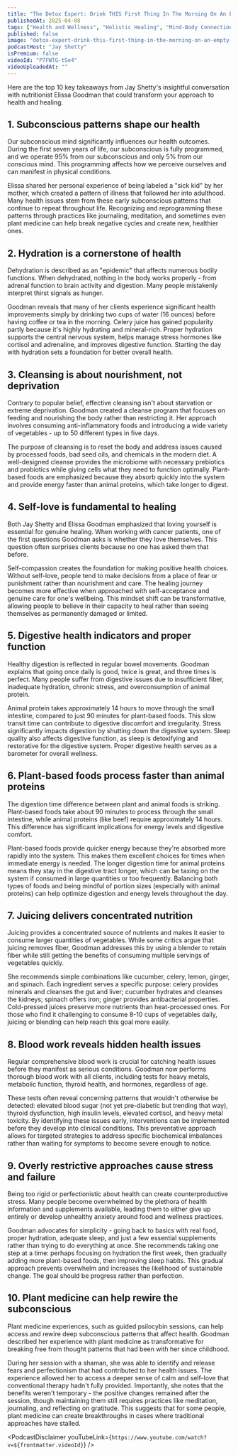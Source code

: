 ```yaml
---
title: "The Detox Expert: Drink THIS First Thing In The Morning On An Empty Stomach!"
publishedAt: 2025-04-08
tags: ["Health and Wellness", "Holistic Healing", "Mind-Body Connection"]
published: false
image: "detox-expert-drink-this-first-thing-in-the-morning-on-an-empty-stomach.jpg"
podcastHost: "Jay Shetty"
isPremium: false
videoId: "P7FWTG-tSe4"
videoUploadedAt: ""
---
```



<PodcastSummaryPageLayout frontmatter={frontmatter}>

Here are the top 10 key takeaways from Jay Shetty's insightful conversation with nutritionist Elissa Goodman that could transform your approach to health and healing.

## 1. Subconscious patterns shape our health

Our subconscious mind significantly influences our health outcomes. During the first seven years of life, our subconscious is fully programmed, and we operate 95% from our subconscious and only 5% from our conscious mind. This programming affects how we perceive ourselves and can manifest in physical conditions.

Elissa shared her personal experience of being labeled a "sick kid" by her mother, which created a pattern of illness that followed her into adulthood. Many health issues stem from these early subconscious patterns that continue to repeat throughout life. Recognizing and reprogramming these patterns through practices like journaling, meditation, and sometimes even plant medicine can help break negative cycles and create new, healthier ones.

## 2. Hydration is a cornerstone of health

Dehydration is described as an "epidemic" that affects numerous bodily functions. When dehydrated, nothing in the body works properly - from adrenal function to brain activity and digestion. Many people mistakenly interpret thirst signals as hunger.

Goodman reveals that many of her clients experience significant health improvements simply by drinking two cups of water (16 ounces) before having coffee or tea in the morning. Celery juice has gained popularity partly because it's highly hydrating and mineral-rich. Proper hydration supports the central nervous system, helps manage stress hormones like cortisol and adrenaline, and improves digestive function. Starting the day with hydration sets a foundation for better overall health.

## 3. Cleansing is about nourishment, not deprivation

Contrary to popular belief, effective cleansing isn't about starvation or extreme deprivation. Goodman created a cleanse program that focuses on feeding and nourishing the body rather than restricting it. Her approach involves consuming anti-inflammatory foods and introducing a wide variety of vegetables - up to 50 different types in five days.

The purpose of cleansing is to reset the body and address issues caused by processed foods, bad seed oils, and chemicals in the modern diet. A well-designed cleanse provides the microbiome with necessary prebiotics and probiotics while giving cells what they need to function optimally. Plant-based foods are emphasized because they absorb quickly into the system and provide energy faster than animal proteins, which take longer to digest.

## 4. Self-love is fundamental to healing

Both Jay Shetty and Elissa Goodman emphasized that loving yourself is essential for genuine healing. When working with cancer patients, one of the first questions Goodman asks is whether they love themselves. This question often surprises clients because no one has asked them that before.

Self-compassion creates the foundation for making positive health choices. Without self-love, people tend to make decisions from a place of fear or punishment rather than nourishment and care. The healing journey becomes more effective when approached with self-acceptance and genuine care for one's wellbeing. This mindset shift can be transformative, allowing people to believe in their capacity to heal rather than seeing themselves as permanently damaged or limited.

## 5. Digestive health indicators and proper function

Healthy digestion is reflected in regular bowel movements. Goodman explains that going once daily is good, twice is great, and three times is perfect. Many people suffer from digestive issues due to insufficient fiber, inadequate hydration, chronic stress, and overconsumption of animal protein.

Animal protein takes approximately 14 hours to move through the small intestine, compared to just 90 minutes for plant-based foods. This slow transit time can contribute to digestive discomfort and irregularity. Stress significantly impacts digestion by shutting down the digestive system. Sleep quality also affects digestive function, as sleep is detoxifying and restorative for the digestive system. Proper digestive health serves as a barometer for overall wellness.

## 6. Plant-based foods process faster than animal proteins

The digestion time difference between plant and animal foods is striking. Plant-based foods take about 90 minutes to process through the small intestine, while animal proteins (like beef) require approximately 14 hours. This difference has significant implications for energy levels and digestive comfort.

Plant-based foods provide quicker energy because they're absorbed more rapidly into the system. This makes them excellent choices for times when immediate energy is needed. The longer digestion time for animal proteins means they stay in the digestive tract longer, which can be taxing on the system if consumed in large quantities or too frequently. Balancing both types of foods and being mindful of portion sizes (especially with animal proteins) can help optimize digestion and energy levels throughout the day.

## 7. Juicing delivers concentrated nutrition

Juicing provides a concentrated source of nutrients and makes it easier to consume larger quantities of vegetables. While some critics argue that juicing removes fiber, Goodman addresses this by using a blender to retain fiber while still getting the benefits of consuming multiple servings of vegetables quickly.

She recommends simple combinations like cucumber, celery, lemon, ginger, and spinach. Each ingredient serves a specific purpose: celery provides minerals and cleanses the gut and liver; cucumber hydrates and cleanses the kidneys; spinach offers iron; ginger provides antibacterial properties. Cold-pressed juices preserve more nutrients than heat-processed ones. For those who find it challenging to consume 8-10 cups of vegetables daily, juicing or blending can help reach this goal more easily.

## 8. Blood work reveals hidden health issues

Regular comprehensive blood work is crucial for catching health issues before they manifest as serious conditions. Goodman now performs thorough blood work with all clients, including tests for heavy metals, metabolic function, thyroid health, and hormones, regardless of age.

These tests often reveal concerning patterns that wouldn't otherwise be detected: elevated blood sugar (not yet pre-diabetic but trending that way), thyroid dysfunction, high insulin levels, elevated cortisol, and heavy metal toxicity. By identifying these issues early, interventions can be implemented before they develop into clinical conditions. This preventative approach allows for targeted strategies to address specific biochemical imbalances rather than waiting for symptoms to become severe enough to notice.

## 9. Overly restrictive approaches cause stress and failure

Being too rigid or perfectionistic about health can create counterproductive stress. Many people become overwhelmed by the plethora of health information and supplements available, leading them to either give up entirely or develop unhealthy anxiety around food and wellness practices.

Goodman advocates for simplicity - going back to basics with real food, proper hydration, adequate sleep, and just a few essential supplements rather than trying to do everything at once. She recommends taking one step at a time: perhaps focusing on hydration the first week, then gradually adding more plant-based foods, then improving sleep habits. This gradual approach prevents overwhelm and increases the likelihood of sustainable change. The goal should be progress rather than perfection.

## 10. Plant medicine can help rewire the subconscious

Plant medicine experiences, such as guided psilocybin sessions, can help access and rewire deep subconscious patterns that affect health. Goodman described her experience with plant medicine as transformative for breaking free from thought patterns that had been with her since childhood.

During her session with a shaman, she was able to identify and release fears and perfectionism that had contributed to her health issues. The experience allowed her to access a deeper sense of calm and self-love that conventional therapy hadn't fully provided. Importantly, she notes that the benefits weren't temporary - the positive changes remained after the session, though maintaining them still requires practices like meditation, journaling, and reflecting on gratitude. This suggests that for some people, plant medicine can create breakthroughs in cases where traditional approaches have stalled.

<PodcastDisclaimer
  youTubeLink={`https://www.youtube.com/watch?v=${frontmatter.videoId}`}
/>

</PodcastSummaryPageLayout>
